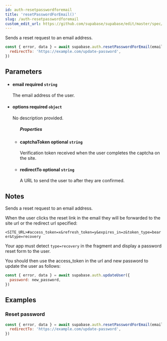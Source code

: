 ```yaml
---
id: auth-resetpasswordforemail
title: 'resetPasswordForEmail()'
slug: /auth-resetpasswordforemail
custom_edit_url: https://github.com/supabase/supabase/edit/master/spec/supabase_js_v2_legacy.yml
---
```



Sends a reset request to an email address.

```js
const { error, data } = await supabase.auth.resetPasswordForEmail(email, options: {
  redirectTo: 'https://example.com/update-password',
})
```

## Parameters

<ul className="method-list-group">
  
<li className="method-list-item">
  <h4 className="method-list-item-label">
    <span className="method-list-item-label-name">
      email
    </span>
    <span className="method-list-item-label-badge required">
      required
    </span>
    <span className="method-list-item-validation">
      <code>string</code>
    </span>
  </h4>
  <div class="method-list-item-description">

The email address of the user.

  </div>
  
</li>

<li className="method-list-item">
  <h4 className="method-list-item-label">
    <span className="method-list-item-label-name">
      options
    </span>
    <span className="method-list-item-label-badge required">
      required
    </span>
    <span className="method-list-item-validation">
      <code>object</code>
    </span>
  </h4>
  <div class="method-list-item-description">

No description provided.

  </div>
  
<ul className="method-list-group">
  <h5 class="method-list-title method-list-title-isChild expanded">Properties</h5>

<li className="method-list-item">
  <h4 className="method-list-item-label">
    <span className="method-list-item-label-name">
      captchaToken
    </span>
    <span className="method-list-item-label-badge false">
      optional
    </span>
    <span className="method-list-item-validation">
      <code>string</code>
    </span>
  </h4>
  <div class="method-list-item-description">

Verification token received when the user completes the captcha on the site.

  </div>
  
</li>

<li className="method-list-item">
  <h4 className="method-list-item-label">
    <span className="method-list-item-label-name">
      redirectTo
    </span>
    <span className="method-list-item-label-badge false">
      optional
    </span>
    <span className="method-list-item-validation">
      <code>string</code>
    </span>
  </h4>
  <div class="method-list-item-description">

A URL to send the user to after they are confirmed.

  </div>
  
</li>

</ul>

</li>

</ul>

## Notes

Sends a reset request to an email address.

When the user clicks the reset link in the email they will be forwarded to the site url or the redirect url specified:

`<SITE_URL>#access_token=x&refresh_token=y&expires_in=z&token_type=bearer&type=recovery`

Your app must detect `type=recovery` in the fragment and display a password reset form to the user.

You should then use the access_token in the url and new password to update the user as follows:

```js
const { error, data } = await supabase.auth.updateUser({
  password: new_password,
})
```

## Examples

### Reset password

```js
const { error, data } = await supabase.auth.resetPasswordForEmail(email, options: {
  redirectTo: 'https://example.com/update-password',
})
```
